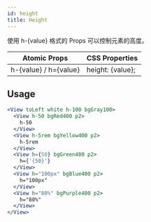 ```yaml
---
id: height
title: Height
---
```


使用 h-{value} 格式的 Props 可以控制元素的高度。

| Atomic Props          | CSS Properties   |
| --------------------- | ---------------- |
| h-{value} / h={value} | height: {value}; |

## Usage

```jsx live
<View toLeft white h-100 bgGray100>
  <View h-50 bgRed400 p2>
    h-50
  </View>
  <View h-5rem bgYellow400 p2>
    h-5rem
  </View>
  <View h={50} bgGreen400 p2>
    h={'{50}'}
  </View>
  <View h="100px" bgBlue400 p2>
    h="100px"
  </View>
  <View h="80%" bgPurple400 p2>
    h="80%"
  </View>
</View>
```
